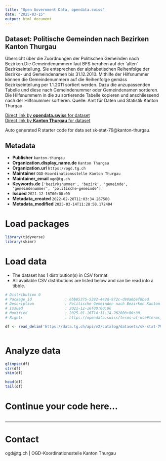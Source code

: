 ```yaml
---
title: "Open Government Data, opendata.swiss"
date: "2025-03-15"
output: html_document
---
```


## Dataset: Politische Gemeinden nach Bezirken Kanton Thurgau

Übersicht über die Zuordnungen der Politischen Gemeinden nach Bezirken.Die Gemeindenummern laut BFS beruhen auf der 'alten' Bezirkseinteilung. Sie entsprechen der alphabetischen Reihenfolge der Bezirks- und Gemeindenamen bis 31.12.2010. Mithilfe der Hilfsnummer können die Gemeindenummern auf die Reihenfolge gemäss Bezirkseinteilung per 1.1.2011 sortiert werden. Dazu die anzupassenden Tabelle und diese nach Gemeindenummer oder Gemeindenamen sortieren. Die Hilfsnummern in die zu sortierende Tabelle kopieren und anschliessend nach der Hilfsnummer sortieren. Quelle: Amt für Daten und Statistik Kanton Thurgau

[Direct link by **opendata.swiss** for dataset](https://opendata.swiss/de/dataset/politische-gemeinden-nach-bezirken-kanton-thurgau)<br>
[Direct link by **Kanton Thurgau** for dataset](https://data.tg.ch/explore/dataset/sk-stat-79/)

Auto generated R starter code for data set sk-stat-79@kanton-thurgau.

## Metadata

- **Publisher** `kanton-thurgau`
- **Organization.display_name.de** `Kanton Thurgau`
- **Organization.url** `https://ogd.tg.ch`
- **Maintainer** `OGD-Koordinationsstelle Kanton Thurgau`
- **Maintainer_email** `ogd@tg.ch`
- **Keywords.de** `['bezirksnummer', 'bezirk', 'gemeinde', 'gemeindenummer', 'politische-gemeinde']`
- **Issued** `2021-12-16T00:00:00`
- **Metadata_created** `2022-02-28T11:03:34.267580`
- **Metadata_modified** `2025-03-14T11:28:50.172404`


# Load packages

```r

library(tidyverse)
library(skimr)

```

# Load data

-   The dataset has 1 distribution(s) in CSV format.
-   All available CSV distributions are listed below and can be read into a tibble.

```r

# Distribution 0
# Package_id               : 6bb05375-5392-442d-972c-d98a0bef8bed
# Description              : Politische Gemeinden nach Bezirken Kanton Thurgau (csv)
# Issued                   : 2021-12-16T00:00:00
# Modified                 : 2025-01-16T14:11:14.262000+00:00
# Rights                   : https://opendata.swiss/terms-of-use#terms_by

df <- read_delim('https://data.tg.ch/api/v2/catalog/datasets/sk-stat-79/exports/csv?use_labels=true')



```

# Analyze data

```r

glimpse(df)
str(df)
skim(df)

head(df)
tail(df)

```

# Continue your code here...

```r

```

------------------------------------------------------------------------

# Contact

ogd@tg.ch | OGD-Koordinationsstelle Kanton Thurgau
